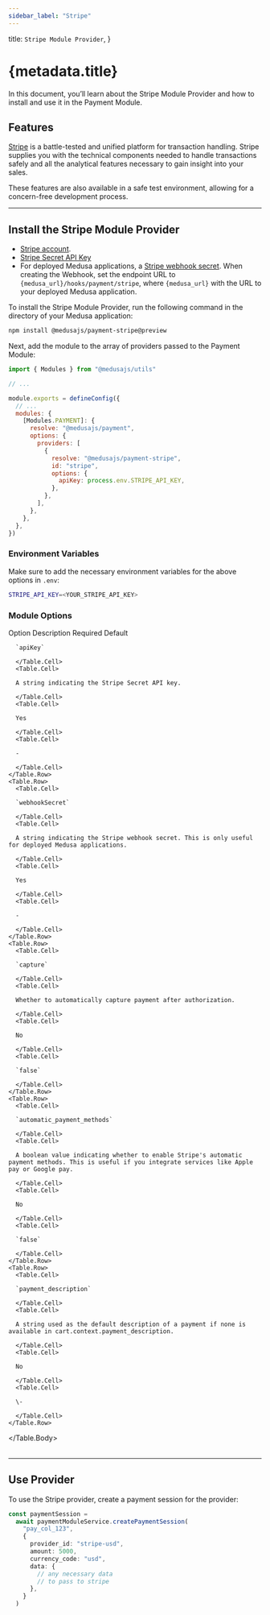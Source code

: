 ```yaml
---
sidebar_label: "Stripe"
---
```



  title: `Stripe Module Provider`,
}

# {metadata.title}

In this document, you’ll learn about the Stripe Module Provider and how to install and use it in the Payment Module.

## Features

[Stripe](https://stripe.com/) is a battle-tested and unified platform for transaction handling. Stripe supplies you with the technical components needed to handle transactions safely and all the analytical features necessary to gain insight into your sales.

These features are also available in a safe test environment, allowing for a concern-free development process.

---

## Install the Stripe Module Provider

<Note type="check">

- [Stripe account](https://stripe.com/).
- [Stripe Secret API Key](https://support.stripe.com/questions/locate-api-keys-in-the-dashboard)
- For deployed Medusa applications, a [Stripe webhook secret](https://docs.stripe.com/webhooks#add-a-webhook-endpoint). When creating the Webhook, set the endpoint URL to `{medusa_url}/hooks/payment/stripe`, where `{medusa_url}` with the URL to your deployed Medusa application.

</Note>

To install the Stripe Module Provider, run the following command in the directory of your Medusa application:

```bash npm2yarn
npm install @medusajs/payment-stripe@preview
```

Next, add the module to the array of providers passed to the Payment Module:

```js title="medusa-config.js"
import { Modules } from "@medusajs/utils"

// ...

module.exports = defineConfig({
  // ...
  modules: {
    [Modules.PAYMENT]: {
      resolve: "@medusajs/payment",
      options: {
        providers: [
          {
            resolve: "@medusajs/payment-stripe",
            id: "stripe",
            options: {
              apiKey: process.env.STRIPE_API_KEY,
            },
          },
        ],
      },
    },
  },
})
```

### Environment Variables

Make sure to add the necessary environment variables for the above options in `.env`:

```bash
STRIPE_API_KEY=<YOUR_STRIPE_API_KEY>
```

### Module Options

<Table>
  <Table.Header>
    <Table.Row>
      <Table.HeaderCell>Option</Table.HeaderCell>
      <Table.HeaderCell>Description</Table.HeaderCell>
      <Table.HeaderCell>Required</Table.HeaderCell>
      <Table.HeaderCell>Default</Table.HeaderCell>
    </Table.Row>
  </Table.Header>
  <Table.Body>
    <Table.Row>
      <Table.Cell>
      
      `apiKey`
      
      </Table.Cell>
      <Table.Cell>
      
      A string indicating the Stripe Secret API key.
      
      </Table.Cell>
      <Table.Cell>
      
      Yes
      
      </Table.Cell>
      <Table.Cell>
      
      -
      
      </Table.Cell>
    </Table.Row>
    <Table.Row>
      <Table.Cell>
      
      `webhookSecret`
      
      </Table.Cell>
      <Table.Cell>
      
      A string indicating the Stripe webhook secret. This is only useful for deployed Medusa applications.
      
      </Table.Cell>
      <Table.Cell>
      
      Yes
      
      </Table.Cell>
      <Table.Cell>
      
      -
      
      </Table.Cell>
    </Table.Row>
    <Table.Row>
      <Table.Cell>
      
      `capture`
      
      </Table.Cell>
      <Table.Cell>
      
      Whether to automatically capture payment after authorization.
      
      </Table.Cell>
      <Table.Cell>
      
      No
      
      </Table.Cell>
      <Table.Cell>
      
      `false`
      
      </Table.Cell>
    </Table.Row>
    <Table.Row>
      <Table.Cell>
      
      `automatic_payment_methods`
      
      </Table.Cell>
      <Table.Cell>
      
      A boolean value indicating whether to enable Stripe's automatic payment methods. This is useful if you integrate services like Apple pay or Google pay.
      
      </Table.Cell>
      <Table.Cell>
      
      No
      
      </Table.Cell>
      <Table.Cell>
      
      `false`
      
      </Table.Cell>
    </Table.Row>
    <Table.Row>
      <Table.Cell>
      
      `payment_description`
      
      </Table.Cell>
      <Table.Cell>
      
      A string used as the default description of a payment if none is available in cart.context.payment_description.
      
      </Table.Cell>
      <Table.Cell>
      
      No
      
      </Table.Cell>
      <Table.Cell>
      
      \-
      
      </Table.Cell>
    </Table.Row>
  </Table.Body>
</Table>

---

## Use Provider

To use the Stripe provider, create a payment session for the provider:

```ts
const paymentSession =
  await paymentModuleService.createPaymentSession(
    "pay_col_123",
    {
      provider_id: "stripe-usd",
      amount: 5000,
      currency_code: "usd",
      data: {
        // any necessary data
        // to pass to stripe
      },
    }
  )
```
